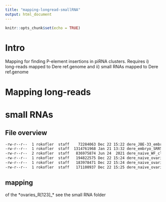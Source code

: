 ```yaml
---
title: "mapping-longread-smallRNA"
output: html_document
---
```


```r
knitr::opts_chunk$set(echo = TRUE)
```

# Intro
Mapping for finding P-element insertions in piRNA clusters.
Requires i) long-reads mapped to Dere ref.genome and ii) small RNAs mapped to Dere ref.genome

# Mapping long-reads

# small RNAs
## File overview
```bash
-rw-r--r--  1 rokofler  staff    72284063 Dec 22 15:22 dere_JBE-33_embryo_trimmed_clean_sf_sorted.bam
-rw-r--r--  1 rokofler  staff  1314761968 Jan 21 13:32 dere_embryo_SRR5461082_trimmed_clean_sf_sorted.bam
-rw-r--r--  2 rokofler  staff   836975874 Jun 24  2021 dere_naive_WF_clean_sf_sorted.bam
-rw-r--r--  1 rokofler  staff   194822575 Dec 22 15:24 dere_naive_ovaries_R1_trim_clean_sf_sorted.bam
-rw-r--r--  1 rokofler  staff   183978471 Dec 22 15:24 dere_naive_ovaries_R2_trim_clean_sf_sorted.bam
-rw-r--r--  1 rokofler  staff   171100937 Dec 22 15:25 dere_naive_ovaries_R3_trim_clean_sf_sorted.bam
```

## mapping
of the *ovaries_R[123]_* see the small RNA folder


